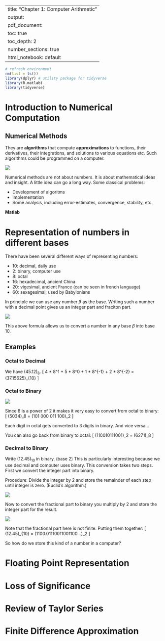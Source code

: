 
---
title: "Chapter 1: Computer Arithmetic"
output:
  pdf_document: 
    toc: true
    toc_depth: 2
    number_sections: true
  html_notebook: default
---

```r
# refresh environment
rm(list = ls())
library(dplyr) # utility package for tidyverse
library(R.matlab)
library(tidyverse)
```

# Introduction to Numerical Computation

## Numerical Methods

They are **algorithms** that compute **approximations** to functions, their derivatives, their integrations, and solutions to various equations etc. Such algorithms could be programmed on a computer.

![](./Media/numericalMethodsModel.png)

Numerical methods are not about numbers. It is about mathematical ideas and insight. A little idea can go a long way. Some classical problems:

* Development of algoritms
* Implementation
* Some analysis, including error-estimates, convergence, stability, etc.

**Matlab**

# Representation of numbers in different bases

There have been several different ways of representing numbers:

* 10: decimal, daily use
* 2: binary, computer use
* 8: octal
* 16: hexadecimal, ancient China
* 20: vigesimal, ancient France (can be seen in french language)
* 60: sexagesimal, used by Babylonians

In principle we can use any number $\beta$ as the base. Writing such a number with a decimal point gives us an integer part and fraciton part.

![](./Media/integerFractionPart.png)

This above formula allows us to convert a number in any base $\beta$ into base 10.

## Examples

### Octal to Decimal

We have (45.12)~8~.
\[
4 * 8^1 + 5 * 8^0 + 1 * 8^{-1} + 2 * 8^{-2} = (37.15625)_{10}
\]

### Octal to Binary

![](./Media/octoBinary.png)

Since 8 is a power of 2 it makes it very easy to convert from octal to binary:
\[
(5034)_8 = (101 000 011 100)_2
\]

Each digit in octal gets converted to 3 digits in binary. And vice versa...

You can also go back from binary to octal:
\[
(110010111001)_2 = (6271)_8
\]

### Decimal to Binary

Write (12.45)~10~ in binary. (base 2)
This is particularly interesting because we use decimal and computer uses binary.
This conversion takes two steps.
First we convert the integer part into binary.

Procedure: Divide the integer by 2 and store the remainder of each step until integer is zero. (Euclid's algorithm.)

![](./Media/decBinary.png)

Now to convert the fractional part to binary you multiply by 2 and store the integer part for the result.

![](./Media/decFractionBinary.png)

Note that the fractional part here is not finite.
Putting them together:
\[
(12.45)_{10} = (1100.01110011001100...)_2
\]

So how do we store this kind of a number in a computer?

# Floating Point Representation

# Loss of Significance

# Review of Taylor Series

# Finite Difference Approximation

